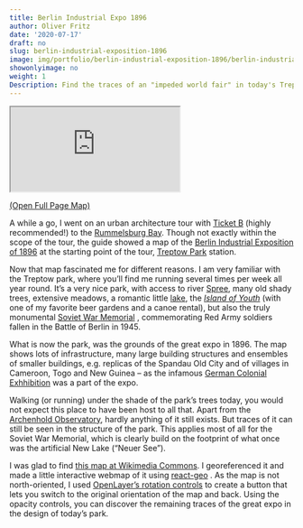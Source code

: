 ```yaml
---
title: Berlin Industrial Expo 1896
author: Oliver Fritz
date: '2020-07-17'
draft: no
slug: berlin-industrial-exposition-1896
image: img/portfolio/berlin-industrial-exposition-1896/berlin-industrial-exposition-1896.png
showonlyimage: no
weight: 1
Description: Find the traces of an "impeded world fair" in today's Treptow Park, Berlin
---
```


<div class="iframe-container">
<div class="sk-pulse sk-pos"></div>
<iframe title = "Berlin Industrial Expo 1896" src = "https://maps.oliverfritz.de/berlin-industrial-exposition-1896/"></iframe>
</div>

<a href="https://maps.oliverfritz.de/berlin-industrial-exposition-1896/" target="_blank">(Open Full Page Map)</a>

A while a go, I went on an urban architecture tour with 
[Ticket B](https://ticket-b.de/en/){target="_blank"} (highly recommended!)
to the 
[Rummelsburg Bay](https://ticket-b.de/en/tour/rummelsburg/){target="_blank"}. 
Though not exactly within the scope of the tour, the guide showed a map of
the 
[Berlin Industrial Exposition of 1896](https://en.wikipedia.org/wiki/Great_Industrial_Exposition_of_Berlin){target="_blank"}
at the starting point of the tour, 
[Treptow Park](https://en.wikipedia.org/wiki/Berlin_Treptower_Park_station){target="_blank"} station.

Now that map fascinated me for different reasons. I am very familiar with the
Treptow park, where you'll find me running several times per week all year
round. It's a very nice park, with access to river 
[Spree](https://en.wikipedia.org/wiki/Spree){target="_blank"}, many old
shady trees, extensive meadows, a romantic little 
[lake](https://de.wikipedia.org/wiki/Karpfenteich_(Berlin)){target="_blank"}, 
the 
[*Island of Youth*](https://de.wikipedia.org/wiki/Insel_der_Jugend){target="_blank"}
(with one of my favorite beer gardens and a canoe rental), but also the truly monumental 
[Soviet War Memorial](https://en.wikipedia.org/wiki/Soviet_War_Memorial_(Treptower_Park)){target="_blank"}
, commemorating Red Army soldiers fallen in the Battle of Berlin in 1945.

What is now the park, was the grounds of the great expo in 1896. The map shows 
lots of infrastructure, many large building structures and ensembles of smaller
buildings, e.g. replicas of the Spandau Old City and of villages in Cameroon, 
Togo and New Guinea -- as the infamous 
[German Colonial Exhhibition](https://blackcentraleurope.com/sources/1850-1914/the-first-german-colonial-exhibition-1896/){target="_blank"} was a part of the expo.

Walking (or running) under the shade of the park's trees today, you would not 
expect this place to have been host to all that.  Apart from the
[Archenhold Observatory](https://en.wikipedia.org/wiki/Archenhold_Observatory){target="_blank"},
hardly anything of it still exists. But traces of it can still be seen in the 
structure of the park. This applies most of all for the Soviet War Memorial, 
which is clearly build on the footprint of what once was the artificial New
Lake ("Neuer See").

I was glad to find 
[this map at Wikimedia Commons](https://commons.wikimedia.org/wiki/File:Berliner_Gewerbeausstellung_1896_02.jpg){target="_blank"}. I georeferenced it and made a little interactive
webmap of it using 
[react-geo](https://terrestris.github.io/react-geo/){target="_blank"}
. As the map is not north-oriented, I used 
[OpenLayer's rotation controls](https://openlayers.org/en/latest/apidoc/module-ol_control_Rotate.html){target="_blank"} 
to create a button that lets you switch to the original orientation of the map 
and back. Using the opacity controls, you can discover the remaining traces
of the great expo in the design of today's park.
